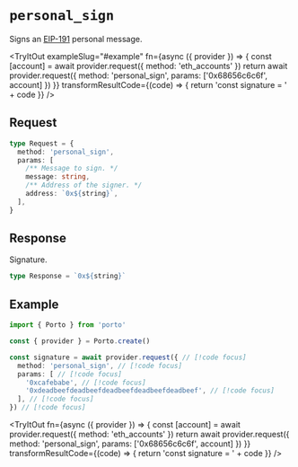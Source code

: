 
# `personal_sign`

Signs an [EIP-191](https://eips.ethereum.org/EIPS/eip-191) personal message.

<TryItOut
  exampleSlug="#example"
  fn={async ({ provider }) => {
    const [account] = await provider.request({ method: 'eth_accounts' })
    return await provider.request({ method: 'personal_sign', params: ['0x68656c6c6f', account] })
  }}
  transformResultCode={(code) => {
    return 'const signature = ' + code
  }}
/>

## Request

```ts
type Request = {
  method: 'personal_sign',
  params: [
    /** Message to sign. */
    message: string,
    /** Address of the signer. */
    address: `0x${string}`,
  ],
}
```

## Response

Signature.

```ts
type Response = `0x${string}`
```

## Example

```ts twoslash
import { Porto } from 'porto'

const { provider } = Porto.create()

const signature = await provider.request({ // [!code focus]
  method: 'personal_sign', // [!code focus]
  params: [ // [!code focus]
    '0xcafebabe', // [!code focus]
    '0xdeadbeefdeadbeefdeadbeefdeadbeefdeadbeef', // [!code focus]
  ], // [!code focus]
}) // [!code focus]
```

<TryItOut
  fn={async ({ provider }) => {
    const [account] = await provider.request({ method: 'eth_accounts' })
    return await provider.request({ method: 'personal_sign', params: ['0x68656c6c6f', account] })
  }}
  transformResultCode={(code) => {
    return 'const signature = ' + code
  }}
/>